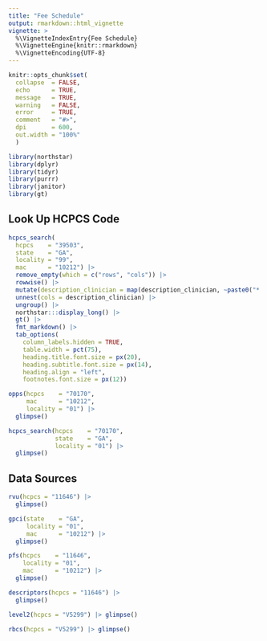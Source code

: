 ```yaml
---
title: "Fee Schedule"
output: rmarkdown::html_vignette
vignette: >
  %\VignetteIndexEntry{Fee Schedule}
  %\VignetteEngine{knitr::rmarkdown}
  %\VignetteEncoding{UTF-8}
---
```


```r
knitr::opts_chunk$set(
  collapse  = FALSE,
  echo      = TRUE,
  message   = TRUE, 
  warning   = FALSE,
  error     = TRUE,
  comment   = "#>",
  dpi       = 600, 
  out.width = "100%"
  )
```

```r
library(northstar)
library(dplyr)
library(tidyr)
library(purrr)
library(janitor)
library(gt)
```

## Look Up HCPCS Code

```r
hcpcs_search(
  hcpcs    = "39503", 
  state    = "GA", 
  locality = "99",
  mac      = "10212") |> 
  remove_empty(which = c("rows", "cols")) |>
  rowwise() |>
  mutate(description_clinician = map(description_clinician, ~paste0("* ", ., collapse = "\n"))) |>
  unnest(cols = description_clinician) |>
  ungroup() |> 
  northstar:::display_long() |>
  gt() |>
  fmt_markdown() |> 
  tab_options(
    column_labels.hidden = TRUE,
    table.width = pct(75),
    heading.title.font.size = px(20),
    heading.subtitle.font.size = px(14),
    heading.align = "left",
    footnotes.font.size = px(12))
```


```r
opps(hcpcs    = "70170", 
     mac      = "10212", 
     locality = "01") |> 
  glimpse()
```


```r
hcpcs_search(hcpcs    = "70170", 
             state    = "GA", 
             locality = "01") |> 
  glimpse()
```


## Data Sources

```r
rvu(hcpcs = "11646") |> 
  glimpse()
```

```r
gpci(state    = "GA",
     locality = "01",
     mac      = "10212") |> 
  glimpse()
```

```r
pfs(hcpcs    = "11646", 
    locality = "01",
    mac      = "10212") |> 
  glimpse()
```


```r
descriptors(hcpcs = "11646") |> 
  glimpse()
```



```r
level2(hcpcs = "V5299") |> glimpse()
```

```r
rbcs(hcpcs = "V5299") |> glimpse()
```

